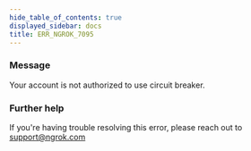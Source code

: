 ```yaml
---
hide_table_of_contents: true
displayed_sidebar: docs
title: ERR_NGROK_7095
---
```


### Message

Your account is not authorized to use circuit breaker.

<ErrorDetails />

### Further help

If you're having trouble resolving this error, please reach out to [support@ngrok.com](mailto:support@ngrok.com?subject=Help%20with%20ERR_NGROK_7095)
